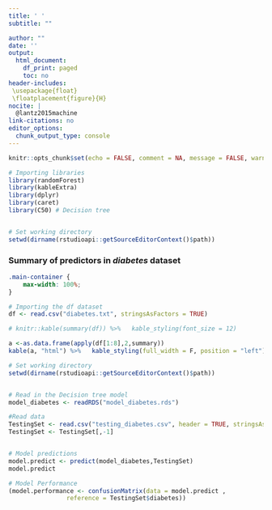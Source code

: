 ```yaml
---
title: ' '
subtitle: ""

author: ""
date: ''
output:
  html_document:
    df_print: paged
    toc: no
header-includes:
 \usepackage{float}
 \floatplacement{figure}{H}
nocite: |
  @lantz2015machine
link-citations: no
editor_options: 
  chunk_output_type: console
---
```


```r
knitr::opts_chunk$set(echo = FALSE, comment = NA, message = FALSE, warning = FALSE)
```

```r
# Importing libraries
library(randomForest)
library(kableExtra)
library(dplyr)
library(caret)
library(C50) # Decision tree


# Set working directory
setwd(dirname(rstudioapi::getSourceEditorContext()$path))
```



### **Summary of predictors in *diabetes* dataset**
```css
.main-container {
    max-width: 100%;
}
```
```r
# Importing the df dataset
df <- read.csv("diabetes.txt", stringsAsFactors = TRUE)

# knitr::kable(summary(df)) %>%   kable_styling(font_size = 12)

a <-as.data.frame(apply(df[1:8],2,summary))
kable(a, "html") %>%   kable_styling(full_width = F, position = "left")
```

<!---### Decision Tree model---> 

```r
# Set working directory
setwd(dirname(rstudioapi::getSourceEditorContext()$path))


# Read in the Decision tree model
model_diabetes <- readRDS("model_diabetes.rds")

#Read data
TestingSet <- read.csv("testing_diabetes.csv", header = TRUE, stringsAsFactors = TRUE)
TestingSet <- TestingSet[,-1]


# Model predictions
model.predict <- predict(model_diabetes,TestingSet) 
model.predict
```

<!---### Algorithm performance---> 
```r

# Model Performance
(model.performance <- confusionMatrix(data = model.predict ,
                reference = TestingSet$diabetes))
```

```r
```




